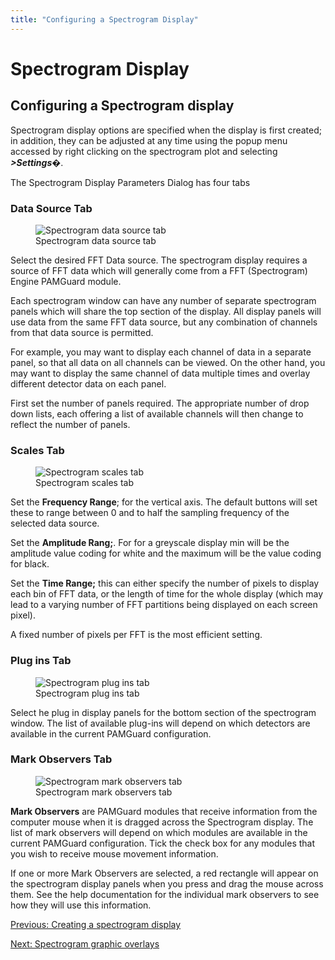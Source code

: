 ```yaml
---
title: "Configuring a Spectrogram Display"
---
```

Spectrogram Display
===================

Configuring a Spectrogram display
---------------------------------

  
Spectrogram display options are specified when the display is first created; in addition, they can be adjusted at any time using the popup menu accessed by right clicking on the spectrogram plot and selecting **_\>Settings_**�.

The Spectrogram Display Parameters Dialog has four tabs

### Data Source Tab

![Spectrogram data source tab](./images/SpectrogramDataSource.png)  
  

Select the desired FFT Data source. The spectrogram display requires a source of FFT data which will generally come from a FFT (Spectrogram) Engine PAMGuard module.

Each spectrogram window can have any number of separate spectrogram panels which will share the top section of the display. All display panels will use data from the same FFT data source, but any combination of channels from that data source is permitted.

For example, you may want to display each channel of data in a separate panel, so that all data on all channels can be viewed. On the other hand, you may want to display the same channel of data multiple times and overlay different detector data on each panel.

First set the number of panels required. The appropriate number of drop down lists, each offering a list of available channels will then change to reflect the number of panels.

### Scales Tab

![Spectrogram scales tab](./images/SpectrogramDataScales.png)  
  

Set the **Frequency Range**; for the vertical axis. The default buttons will set these to range between 0 and to half the sampling frequency of the selected data source.

Set the **Amplitude Rang;**. For for a greyscale display min will be the amplitude value coding for white and the maximum will be the value coding for black.

Set the **Time Range;** this can either specify the number of pixels to display each bin of FFT data, or the length of time for the whole display (which may lead to a varying number of FFT partitions being displayed on each screen pixel).

A fixed number of pixels per FFT is the most efficient setting.

### Plug ins Tab

![Spectrogram plug ins tab](./images/SpectrogramPlugins.png)  
  

Select he plug in display panels for the bottom section of the spectrogram window. The list of available plug-ins will depend on which detectors are available in the current PAMGuard configuration.

### Mark Observers Tab

![Spectrogram mark observers tab](./images/SpectrogramMarkObservers.png)  
  

**Mark Observers** are PAMGuard modules that receive information from the computer mouse when it is dragged across the Spectrogram display. The list of mark observers will depend on which modules are available in the current PAMGuard configuration. Tick the check box for any modules that you wish to receive mouse movement information.

If one or more Mark Observers are selected, a red rectangle will appear on the spectrogram display panels when you press and drag the mouse across them. See the help documentation for the individual mark observers to see how they will use this information.

[Previous: Creating a spectrogram display](UserDisplay_Spectrogram_Creating.html)

[Next: Spectrogram graphic overlays](UserDisplay_Spectrogram_Overlays.html)
